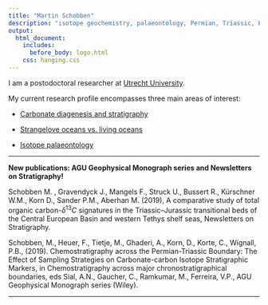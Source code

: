 ```yaml
---
title: "Martin Schobben"
description: "isotope geochemistry, palaeontology, Permian, Triassic, Earth system"
output:
  html_document:
    includes:
      before_body: logo.html
    css: hanging.css
---
```


<p style="text-align:justify;">
I am a postodoctoral researcher at [Utrecht University](https://www.uu.nl/staff/manschobben). 
</p>

My current research profile encompasses three main areas of interest: 

* [Carbonate diagenesis and stratigraphy](https://martinschobben.github.io/webpage/Projects.html#_carbonate_diagenesis_and_stratigraphy)

* [Strangelove oceans vs. living oceans](https://martinschobben.github.io/webpage/Projects.html#_strangelove_oceans_vs_living_oceans_)

* [Isotope palaeontology](https://martinschobben.github.io/webpage/Projects.html#_isotope_palaeontology_)


---

**New publications: AGU Geophysical Monograph series and Newsletters on Stratigraphy!**

<div class="hangingindent">

Schobben M. , Gravendyck J., Mangels F., Struck U., Bussert R., Kürschner W.M., Korn D., Sander P.M., Aberhan M. (2019), A comparative study of total organic carbon-$\delta^{13}C$ signatures in the Triassic–Jurassic transitional beds of the Central European Basin and western Tethys shelf seas, Newsletters on Stratigraphy.

</div>

<div class="hangingindent">

Schobben, M., Heuer, F., Tietje, M., Ghaderi, A., Korn, D., Korte, C., Wignall, P.B., (2019). Chemostratigraphy across the Permian-Triassic Boundary: The Effect of Sampling Strategies on Carbonate-carbon Isotope Stratigraphic Markers, in Chemostratigraphy across major chronostratigraphical boundaries, eds  Sial, A.N., Gaucher, C., Ramkumar, M., Ferreira, V.P., AGU Geophysical Monograph series (Wiley).



</div>


---


<br>
<br>
<br>
